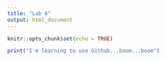 ```yaml
---
title: "Lab 6"
output: html_document
---
```


```r
knitr::opts_chunk$set(echo = TRUE)
```

```r
print("I'm learning to use Github...boom...boom")

```


